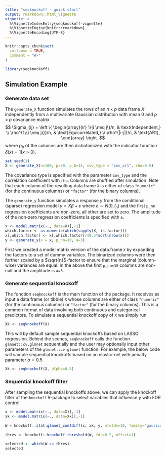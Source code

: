 ```yaml
---
title: "seqknockoff - quick start"
output: rmarkdown::html_vignette
vignette: >
  %\VignetteIndexEntry{seqknockoff-vignette}
  %\VignetteEngine{knitr::rmarkdown}
  %\VignetteEncoding{UTF-8}
---
```


```r
knitr::opts_chunk$set(
  collapse = TRUE,
  comment = "#>"
)
```

```r
library(seqknockoff)
```

## Simulation Example

### Generate data set
The `generate_X` function simulates the rows of an $n \times p$ data frame $X$ independently from a multivariate Gaussian distribution with mean $0$ and $p \times p$ covariance matrix 
$$
\Sigma_{ij} = \left \{
\begin{array}{lr}
1\{i \neq j\}/n, & \text{Independent,} \\
\rho^{1\{i \neq j\}}/n, & \text{Equicorrelated,} \\
\rho^{|i-j|}/n, & \text{AR1},
\end{array}
\right.
$$
where $p_b$ of the columns are then dichotomized with the indicator function $\delta(x)=1(x > 0)$. 
```r
set.seed(1)
X <- generate_X(n=100, p=30, p_b=15, cov_type = "cov_ar1", rho=0.5)
```
The covariance type is specified with the parameter `cov_type` and the correlation coefficient with `rho`. Columns are shuffled after simulation. Note that each column of the resulting data.frame `X` is either of class `"numeric"` (for the continuous columns) or `"factor"` (for the binary columns).

The `generate_y` function simulates a response $y$ from the conditional (sparse) regression model $y = X \beta + \varepsilon$ where $\varepsilon \sim N(0,I_n)$ and the first `p_nn` regression coefficients are non-zero, all other are set to zero. The amplitude of the non-zero regression coefficients is specified with `a`.
```r
x <- model.matrix(~., data=X)[,-1]
which.factor <- as.numeric(which(sapply(X, is.factor)))
x[,which.factor] <- x[,which.factor]/(0.5*sqrt(nrow(x)))
y <- generate_y(x = x, p_nn=10, a=3)
```
First we created a model matrix version of the data.frame `X` by expanding the factors to a set of dummy variables. The binarized columns were then further scaled by a $\sqrt{n}$-factor to ensure that the marginal (column-wise) variances are equal. In the above the first `p_nn=10` columns are non-null and the amplitude is `a=3`.

### Generate sequential knockoff

The function `seqknockoff` is the main function of the package. It receives as input a data.frame (or tibble) `X` whose columns are either of class `"numeric"` (for the continuous columns) or `"factor"` (for the binary columns). This is a common format of data involving both continuous and categorical predictors. To simulate a sequential knockoff copy of `X` we simply run
```r
Xk <- seqknockoff(X)
```
This will by default sample sequential knockoffs based on LASSO regression. Behind the scenes, `seqknockoff` calls the function `glmnet::cv.glmnet` sequentially and the user may optionally input other parameters of the `glmnet::cv.glmnet` function. For example, the below code will sample sequential knockoffs based on an elastic-net with penalty parameter $\alpha=0.5$
```r
Xk <- seqknockoff(X, alpha=0.5)
```

### Sequential knockoff filter
After sampling the sequential knockoffs above, we can apply the knockoff filter of the `knockoff` R-package to select variables that influence $y$ with FDR control. 
```r
x <- model.matrix(~., data=X)[,-1]
xk <- model.matrix(~., data=Xk)[,-1]
  
W = knockoff::stat.glmnet_coefdiff(x, xk, y, nfolds=10, family="gaussian")
  
thres <- knockoff::knockoff.threshold(W, fdr=0.2, offset=1)
  
selected <- which(W >= thres)
selected
```
